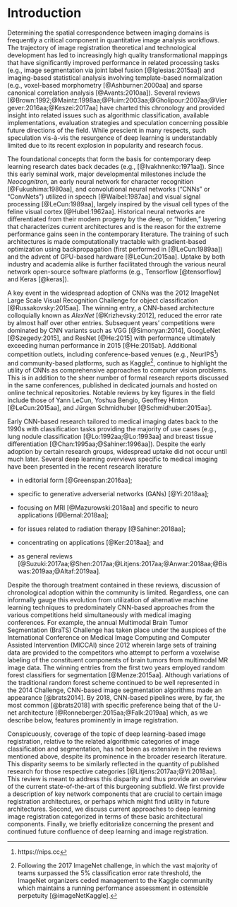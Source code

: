 
# Introduction

Determining the spatial correspondence between imaging domains is frequently a
critical component in quantitative image analysis workflows.  The trajectory of
image registration theoretical and technological development has led to increasingly
high quality transformational mappings that have significantly improved performance in related
processing tasks (e.g., image segmentation via joint label fusion [@Iglesias:2015aa])
and imaging-based statistical analysis involving template-based normalization
(e.g., voxel-based morphometry [@Ashburner:2000aa] and sparse canonical correlation analysis [@Avants:2010aa]).  Several reviews
[@Brown:1992;@Maintz:1998aa;@Pluim:2003aa;@Gholipour:2007aa;@Viergever:2016aa;@Keszei:2017aa]
have charted this chronology and provided insight into related issues such as algorithmic
classification, available implementations, evaluation strategies and speculation
concerning possible future directions of the field.  While prescient in many respects,
such speculation vis-à-vis the  resurgence of deep learning is understandably
limited due to its recent explosion in popularity and research focus.


The foundational concepts that form the basis for contemporary deep learning research
dates back decades (e.g., [@Ivakhnenko:1971aa]).  Since this early seminal work,
major developmental milestones include the *Neocognitron*, an early neural network
for character recognition [@Fukushima:1980aa], and convolutional neural networks
("CNNs" or "ConvNets") utilized in speech [@Waibel:1987aa] and visual signal processing
[@LeCun:1989aa], largely inspired by the visual cell types of the feline visual cortex
[@Hubel:1962aa].  Historical neural networks are differentiated from their modern progeny
by the deep, or "hidden," layering that characterizes current architectures and is the reason for the
extreme performance gains seen in the contemporary literature.  The training of such architectures is
made computationally tractable with gradient-based optimization using backpropagation
(first performed in [@LeCun:1989aa]) and the advent of GPU-based hardware [@LeCun:2015aa].
Uptake by both industry and academia alike is further facilitated through the various
neural network open-source software platforms (e.g., Tensorflow [@tensorflow] and Keras [@keras]).

A key event in the widespread adoption of CNNs was the 2012
ImageNet Large Scale Visual Recognition Challenge for object classification [@Russakovsky:2015aa].
The winning entry, a CNN-based architecture colloquially known as *AlexNet* [@Krizhevsky:2012],
reduced the error rate by almost half over other entries.  Subsequent years' competitions were
dominated by CNN variants such as VGG [@Simonyan:2014], GoogLeNet [@Szegedy:2015], and
ResNet [@He:2015] with performance ultimately exceeding human performance in 2015
[@He:2015ab].  Additional competition outlets, including conference-based venues
(e.g., NeurIPS[^0]) and community-based platforms, such as Kaggle[^1], continue to highlight
the utility of CNNs as comprehensive approaches to computer vision problems.  This is in addition
to the sheer number of formal research reports discussed in the same conferences, published
in dedicated journals and hosted on online technical repositories.  Notable reviews by key figures in the field include those of
Yann LeCun, Yoshua Bengio, Geoffrey Hinton [@LeCun:2015aa], and Jürgen Schmidhuber
[@Schmidhuber:2015aa].

[^0]: https://nips.cc

[^1]: Following the 2017 ImageNet challenge, in which the vast majority of
teams surpassed the 5\% classification error rate threshold, the ImageNet organizers ceded management
to the Kaggle community which maintains a running performance assessment in ostensible perpetuity
[@imageNetKaggle].

Early CNN-based research tailored to medical imaging dates back to the 1990s with classification
tasks providing the majority of use cases (e.g., lung nodule classification
[@Lo:1992aa;@Lo:1993aa] and breast tissue differentiation [@Chan:1995aa;@Sahiner:1996aa]).
Despite the early adoption by certain research groups, widespread uptake did not occur
until much later.  Several deep learning overviews specific to medical imaging
have been presented in the recent research literature

* in editorial form [@Greenspan:2016aa];

* specific to generative adverserial networks (GANs) [@Yi:2018aa];

* focusing on MRI [@Mazurowski:2018aa] and specific to neuro applications [@Bernal:2018aa];

* for issues related to radiation therapy [@Sahiner:2018aa];

* concentrating on applications [@Ker:2018aa]; and

* as general reviews [@Suzuki:2017aa;@Shen:2017aa;@Litjens:2017aa;@Anwar:2018aa;@Biswas:2019aa;@Altaf:2019aa].

Despite the thorough treatment contained in these reviews, discussion of chronological
adoption within the community is limited.  Regardless,
one can informally gauge this evolution from utilization of alternative
machine learning techniques to predominately CNN-based approaches from the various
competitions held simultaneously with medical imaging conferences.  For example,
the annual Multimodal Brain Tumor Segmentation (BraTS) Challenge has taken
place under the auspices of the International Conference on Medical Image Computing
and Computer Assisted Intervention (MICCAI) since 2012 wherein large sets of training
data are provided to the competitors who attempt to perform a voxelwise labeling
of the constituent components of brain tumors from multimodal MR image data.  The winning
entries from the first two years employed random forest classifiers for segmentation [@Menze:2015aa].
Although variations of the traditional random forest scheme continued to be well represented
in the 2014 Challenge, CNN-based image segmentation algorithms made an appearance [@brats2014].
By 2018, CNN-based pipelines were, by far, the most common [@brats2018]
with specific preference being that of the U-net architecture [@Ronneberger:2015aa;@Falk:2019aa]
which, as we describe below, features prominently in image registration.

Conspicuously, coverage of the topic of deep learning-based image registration,
relative to the related algorithmic categories of image classification and segmentation,
has not been as extensive in the reviews mentioned above, despite its prominence in
the broader research literature.  This disparity seems to be similarly
reflected in the quantity of published research for those respective categories
[@Litjens:2017aa;@Yi:2018aa].  This review is meant to address this disparity and
thus provide an overview of the current state-of-the-art of this burgeoning
subfield. We first provide a description of key network components that are
crucial to certain image registration architectures, or perhaps which might
find utility in future architectures.  Second, we discuss current approaches
to deep learning image registration categorized in terms of these basic
architectural components.  Finally, we briefly editorialize concerning
the present and continued future confluence of deep learning and image registration.


<!--

* Early work in medical image registration with the GPU focused on interfacing wiht the
hardware directly [@Shams:2010aa;@Modat:2010aa].  One of the review papers listed this as well.



* Brief history of deep learning.  Cite the various review articles.

* Available resources

    * The usual packages (tensorflow, theano, Caffe, Lasagne, Flux (Julia), Keras (python and R))

    * NiftyNet

    * ANTsRNet

    * Countless repositories of individual implementations

* Brief history of image registration

* Structure of the review

    * Discussion --- what are some of the challengs specific to image registration?

-->